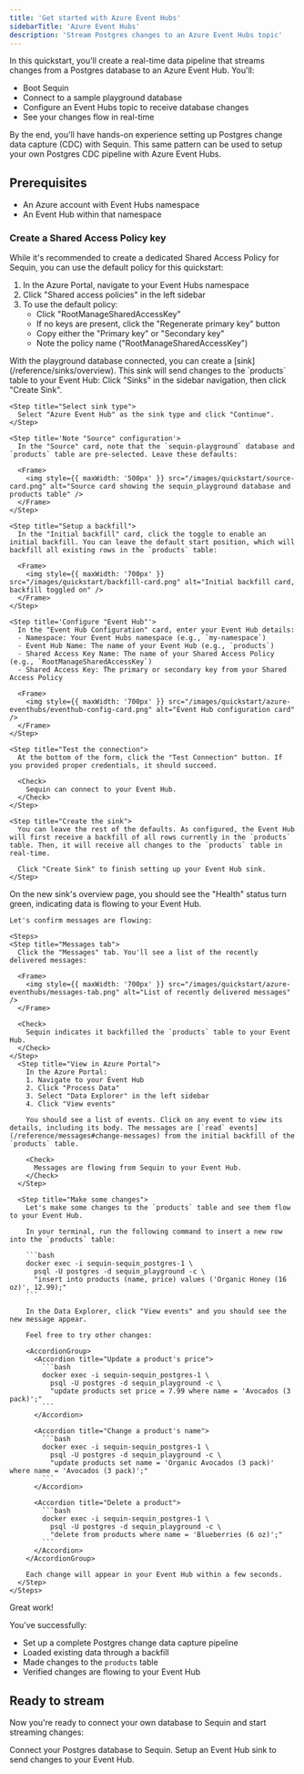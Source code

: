 ```yaml
---
title: 'Get started with Azure Event Hubs'
sidebarTitle: 'Azure Event Hubs'
description: 'Stream Postgres changes to an Azure Event Hubs topic'
---
```



In this quickstart, you'll create a real-time data pipeline that streams changes from a Postgres database to an Azure Event Hub. You'll:

- Boot Sequin
- Connect to a sample playground database 
- Configure an Event Hubs topic to receive database changes
- See your changes flow in real-time

By the end, you'll have hands-on experience setting up Postgres change data capture (CDC) with Sequin. This same pattern can be used to setup your own Postgres CDC pipeline with Azure Event Hubs.

## Prerequisites

- An Azure account with Event Hubs namespace
- An Event Hub within that namespace

### Create a Shared Access Policy key

While it's recommended to create a dedicated Shared Access Policy for Sequin, you can use the default policy for this quickstart:

1. In the Azure Portal, navigate to your Event Hubs namespace
2. Click "Shared access policies" in the left sidebar
3. To use the default policy:
   - Click "RootManageSharedAccessKey"
   - If no keys are present, click the "Regenerate primary key" button
   - Copy either the "Primary key" or "Secondary key"
   - Note the policy name ("RootManageSharedAccessKey")

<Steps titleSize="h2">
 <QuickstartInitialSteps />
 <Step title="Create an Event Hub Sink" icon="microsoft">
  With the playground database connected, you can create a [sink](/reference/sinks/overview). This sink will send changes to the `products` table to your Event Hub:

  <Steps>
    <Step title="Navigate to Sinks">
      Click "Sinks" in the sidebar navigation, then click "Create Sink".
    </Step>

    <Step title="Select sink type">
      Select "Azure Event Hub" as the sink type and click "Continue".
    </Step>

    <Step title='Note "Source" configuration'>
      In the "Source" card, note that the `sequin-playground` database and `products` table are pre-selected. Leave these defaults:

      <Frame>
        <img style={{ maxWidth: '500px' }} src="/images/quickstart/source-card.png" alt="Source card showing the sequin_playground database and products table" />
      </Frame>
    </Step>

    <Step title="Setup a backfill">
      In the "Initial backfill" card, click the toggle to enable an initial backfill. You can leave the default start position, which will backfill all existing rows in the `products` table:

      <Frame>
        <img style={{ maxWidth: '700px' }} src="/images/quickstart/backfill-card.png" alt="Initial backfill card, backfill toggled on" />
      </Frame>
    </Step>

    <Step title='Configure "Event Hub"'>
      In the "Event Hub Configuration" card, enter your Event Hub details:
      - Namespace: Your Event Hubs namespace (e.g., `my-namespace`)
      - Event Hub Name: The name of your Event Hub (e.g., `products`)
      - Shared Access Key Name: The name of your Shared Access Policy (e.g., `RootManageSharedAccessKey`)
      - Shared Access Key: The primary or secondary key from your Shared Access Policy

      <Frame>
        <img style={{ maxWidth: '700px' }} src="/images/quickstart/azure-eventhubs/eventhub-config-card.png" alt="Event Hub configuration card" />
      </Frame>
    </Step>

    <Step title="Test the connection">
      At the bottom of the form, click the "Test Connection" button. If you provided proper credentials, it should succeed.

      <Check>
        Sequin can connect to your Event Hub.
      </Check>
    </Step>

    <Step title="Create the sink">
      You can leave the rest of the defaults. As configured, the Event Hub will first receive a backfill of all rows currently in the `products` table. Then, it will receive all changes to the `products` table in real-time.

      Click "Create Sink" to finish setting up your Event Hub sink.
    </Step>
  </Steps>
 </Step>

  <Step title="See changes flow to your Event Hub" icon="waveform-lines">
    On the new sink's overview page, you should see the "Health" status turn green, indicating data is flowing to your Event Hub.

    Let's confirm messages are flowing:

    <Steps>
    <Step title="Messages tab">
      Click the "Messages" tab. You'll see a list of the recently delivered messages:

      <Frame>
        <img style={{ maxWidth: '700px' }} src="/images/quickstart/azure-eventhubs/messages-tab.png" alt="List of recently delivered messages" />
      </Frame>

      <Check>
        Sequin indicates it backfilled the `products` table to your Event Hub.
      </Check>
    </Step>
      <Step title="View in Azure Portal">
        In the Azure Portal:
        1. Navigate to your Event Hub
        2. Click "Process Data"
        3. Select "Data Explorer" in the left sidebar
        4. Click "View events"

        You should see a list of events. Click on any event to view its details, including its body. The messages are [`read` events](/reference/messages#change-messages) from the initial backfill of the `products` table.

        <Check>
          Messages are flowing from Sequin to your Event Hub.
        </Check>
      </Step>

      <Step title="Make some changes">
        Let's make some changes to the `products` table and see them flow to your Event Hub.

        In your terminal, run the following command to insert a new row into the `products` table:

        ```bash
        docker exec -i sequin-sequin_postgres-1 \
          psql -U postgres -d sequin_playground -c \
          "insert into products (name, price) values ('Organic Honey (16 oz)', 12.99);"
        ```

        In the Data Explorer, click "View events" and you should see the new message appear.

        Feel free to try other changes:

        <AccordionGroup>
          <Accordion title="Update a product's price">
            ```bash
            docker exec -i sequin-sequin_postgres-1 \
              psql -U postgres -d sequin_playground -c \
              "update products set price = 7.99 where name = 'Avocados (3 pack)';"
            ```
          </Accordion>

          <Accordion title="Change a product's name">
            ```bash
            docker exec -i sequin-sequin_postgres-1 \
              psql -U postgres -d sequin_playground -c \
              "update products set name = 'Organic Avocados (3 pack)' where name = 'Avocados (3 pack)';"
            ```
          </Accordion>

          <Accordion title="Delete a product">
            ```bash
            docker exec -i sequin-sequin_postgres-1 \
              psql -U postgres -d sequin_playground -c \
              "delete from products where name = 'Blueberries (6 oz)';"
            ```
          </Accordion>
        </AccordionGroup>

        Each change will appear in your Event Hub within a few seconds.
      </Step>
    </Steps>
  </Step>
</Steps>

<Check>
  Great work!
</Check>

You've successfully:

- Set up a complete Postgres change data capture pipeline
- Loaded existing data through a backfill
- Made changes to the `products` table
- Verified changes are flowing to your Event Hub

## Ready to stream

Now you're ready to connect your own database to Sequin and start streaming changes:

<CardGroup cols={2}>
  <Card title="Guide: Connect Postgres" icon="elephant" href="/connect-postgres">
    Connect your Postgres database to Sequin.
  </Card>
  <Card title="Guide: Setting up an Event Hub sink" icon="microsoft" href="/how-to/stream-postgres-to-azure-eventhubs">
    Setup an Event Hub sink to send changes to your Event Hub.
  </Card>
</CardGroup>